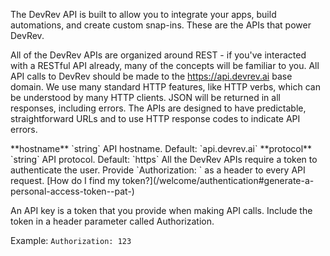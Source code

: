 The DevRev API is built to allow you to integrate your apps, build automations, and create custom snap-ins. These are the APIs that power DevRev.

All of the DevRev APIs are organized around REST - if you've interacted with a RESTful API already, many of the concepts will be familiar to you. All API calls to DevRev should be made to the https://api.devrev.ai base domain. We use many standard HTTP features, like HTTP verbs, which can be understood by many HTTP clients. JSON will be returned in all responses, including errors. The APIs are designed to have predictable, straightforward URLs and to use HTTP response codes to indicate API errors.

<Callout intent = "API base URL">
**hostname** `string`
API hostname.
Default: `api.devrev.ai`
**protocol** `string`
API protocol.
Default: `https`
</Callout>

<Callout intent="Security: API key">
All the DevRev APIs require a token to authenticate the user. Provide `Authorization: <token>` as a header to every API request. [How do I find my token?](/welcome/authentication#generate-a-personal-access-token--pat-)

An API key is a token that you provide when making API calls. Include the token in a header parameter called Authorization.

Example: `Authorization: 123`
</Callout>
